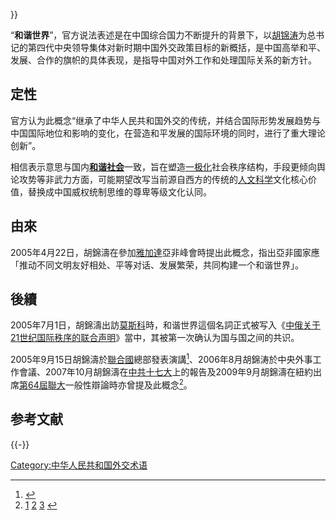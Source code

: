 {{多個問題|
{{Onesource |time=2011-04-10T05:53:31+00:00 }}
{{ 地域中心 }}
{{Expand|time=2011-04-10}}
{{citation style|time=2018-05-25T03:33:22+00:00}}
}}
{{中国政治}}

“'''和谐世界'''”，官方说法表述是在中国综合国力不断提升的背景下，以[[胡锦涛|胡锦涛]]为总书记的第四代中央领导集体对新时期中国外交政策目标的新概括，是中国高举和平、发展、合作的旗帜的具体表现，是指导中国对外工作和处理国际关系的新方针。

==定性==
官方认为此概念“继承了中华人民共和国外交的传统，并结合国际形势发展趋势与中国国际地位和影响的变化，在营造和平发展的国际环境的同时，进行了重大理论创新”{{Citation needed|time=2011-04-10T05:53:31+00:00}}。

相信表示意思与国内'''[[和谐社会|和谐社会]]'''一致，旨在塑造[[一极化|一极化]]社会秩序结构，手段更倾向舆论攻势等非武力方面，可能期望改写当前源自西方的传统的[[人文科学|人文科学]]文化核心价值，替换成中国威权统制思维的尊卑等级文化认同。

== 由來 ==
2005年4月22日，胡錦濤在參加[[雅加達|雅加達]]亞非峰會時提出此概念，指出亞非國家應「推动不同文明友好相处、平等对话、发展繁荣，共同构建一个和谐世界」。

== 後續 ==
2005年7月1日，胡錦濤出訪[[莫斯科|莫斯科]]時，和谐世界這個名詞正式被写入《[[中俄关于21世纪国际秩序的联合声明|中俄关于21世纪国际秩序的联合声明]]》當中，其被第一次确认为国与国之间的共识。

2005年9月15日胡錦濤於[[聯合國|聯合國]]總部發表演講<ref>{{Cite web |url=http://news.xinhuanet.com/world/2006-08/23/content_4993067.htm |title=存档副本 |accessdate=2010-07-10 |archive-date=2013-05-23 |archive-url=https://web.archive.org/web/20130523232322/http://news.xinhuanet.com/world/2006-08/23/content_4993067.htm |dead-url=no }}</ref>、2006年8月胡錦涛於中央外事工作會議、2007年10月胡錦濤在[[中共十七大|中共十七大]]上的報告及2009年9月胡錦濤在紐約出席[[第64屆聯大|第64屆聯大]]一般性辯論時亦曾提及此概念<ref>[http://news.xinhuanet.com/ziliao/2006-08/24/content_5000866.htm] {{Wayback|url=http://news.xinhuanet.com/ziliao/2006-08/24/content_5000866.htm |date=20150920020655 }}[http://news.xinhuanet.com/ziliao/2006-08/24/content_5000866.htm] {{Wayback|url=http://news.xinhuanet.com/ziliao/2006-08/24/content_5000866.htm |date=20150920020655 }}[http://news.xinhuanet.com/world/2007-09/29/content_6812689.htm] {{Wayback|url=http://news.xinhuanet.com/world/2007-09/29/content_6812689.htm |date=20111222085531 }}</ref>。

==参考文献==
{{Reflist}}

{{-}}
{{中华人民共和国外交}}

[[Category:中华人民共和国外交术语|Category:中华人民共和国外交术语]]